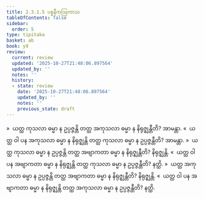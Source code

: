 ```yaml
---
title: 2.3.1.5 ပစ္စနီကဩကာသ
tableOfContents: false
sidebar:
  order: 5
type: tipitaka
basket: ab
book: y9
review:
  current: review
  updated: '2025-10-27T21:48:06.897564'
  updated_by: ''
  notes: ''
  history:
  - state: review
    date: '2025-10-27T21:48:06.897564'
    updated_by: ''
    notes: ''
    previous_state: draft
---
```



<ReviewStatus review={frontmatter.review} showDetails={true} />

<HypothesisAnnotation frontmatter={frontmatter} />

<DynamicBreadcrumb />

<Division number="171" book="y9" e="ch" v="35" p="53">

<Paragraph number="726" book="y9">
»  ယတ္ထ ကုသလာ ဓမ္မာ န ဥပ္ပဇ္ဇန္တိ တတ္ထ အကုသလာ ဓမ္မာ န နိရုဇ္ဈန္တီတိ? အာမန္တာ.
</Paragraph>

<Paragraph number="727" book="y9">
«  ယတ္ထ ဝါ ပန အကုသလာ ဓမ္မာ န နိရုဇ္ဈန္တိ တတ္ထ ကုသလာ ဓမ္မာ န ဥပ္ပဇ္ဇန္တီတိ? အာမန္တာ.
</Paragraph>

<Paragraph number="728" book="y9">
»  ယတ္ထ ကုသလာ ဓမ္မာ န ဥပ္ပဇ္ဇန္တိ တတ္ထ အဗျာကတာ ဓမ္မာ န နိရုဇ္ဈန္တီတိ? နိရုဇ္ဈန္တိ.
</Paragraph>

<Paragraph number="729" book="y9">
«  ယတ္ထ ဝါ ပန အဗျာကတာ ဓမ္မာ န နိရုဇ္ဈန္တိ တတ္ထ ကုသလာ ဓမ္မာ န ဥပ္ပဇ္ဇန္တီတိ? နတ္ထိ.
</Paragraph>

</Division>
<Division number="172" book="y9" e="ch" v="35" p="53">

<Paragraph number="730" book="y9">
»  ယတ္ထ အကုသလာ ဓမ္မာ န ဥပ္ပဇ္ဇန္တိ တတ္ထ အဗျာကတာ ဓမ္မာ န နိရုဇ္ဈန္တီတိ? နိရုဇ္ဈန္တိ.
</Paragraph>

<Paragraph number="731" book="y9">
«  ယတ္ထ ဝါ ပန အဗျာကတာ ဓမ္မာ န နိရုဇ္ဈန္တိ တတ္ထ အကုသလာ ဓမ္မာ န ဥပ္ပဇ္ဇန္တီတိ? နတ္ထိ.
</Paragraph>
</Division>